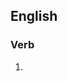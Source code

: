 ==English==

===Verb===
{{head|en|verb form}}

# {{present participle of|haplotype|lang=en|nocat=1}}